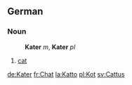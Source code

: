==German==
===Noun===
:'''Kater''' ''m'', '''Kater''' ''pl''
#[[cat]]

[[de:Kater]]
[[fr:Chat]]
[[la:Katto]]
[[pl:Kot]]
[[sv:Cattus]]